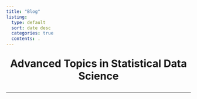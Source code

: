 ```yaml
---
title: "Blog"
listing:
  type: default
  sort: date desc
  categories: true 
  contents: .
---
```


<div style="text-align: center; font-size: 2em; font-weight: bold;">
  Advanced Topics in Statistical Data Science
</div>

---